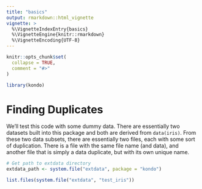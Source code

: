 ```yaml
---
title: "basics"
output: rmarkdown::html_vignette
vignette: >
  %\VignetteIndexEntry{basics}
  %\VignetteEngine{knitr::rmarkdown}
  %\VignetteEncoding{UTF-8}
---
```


```r
knitr::opts_chunk$set(
  collapse = TRUE,
  comment = "#>"
)
```

```r
library(kondo)
```

# Finding Duplicates

We'll test this code with some dummy data. There are essentially two datasets built into this package and both are derived from `data(iris)`. From these two data subsets, there are essentially two files, each with some sort of duplication. There is a file with the same file name (and data), and another file that is simply a data duplicate, but with its own unique name.

```r
# Get path to extdata directory
extdata_path <- system.file("extdata", package = "kondo")

list.files(system.file("extdata", "test_iris"))
```

